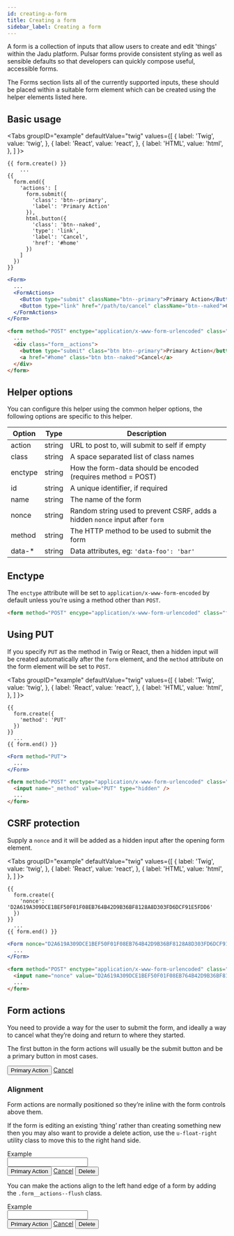 ```yaml
---
id: creating-a-form
title: Creating a form
sidebar_label: Creating a form
---
```



A form is a collection of inputs that allow users to create and edit 'things' within the Jadu platform. Pulsar forms provide consistent styling as well as sensible defaults so that developers can quickly compose useful, accessible forms.

The Forms section lists all of the currently supported inputs, these should be placed within a suitable form element which can be created using the helper elements listed here.

## Basic usage

<Tabs
  groupID="example"
  defaultValue="twig"
  values={[
    { label: 'Twig', value: 'twig', },
    { label: 'React', value: 'react', },
    { label: 'HTML', value: 'html', },
  ]
}>
<TabItem value="twig">

```twig
{{ form.create() }}
    ...
{{
  form.end({
    'actions': [
      form.submit({
        'class': 'btn--primary',
        'label': 'Primary Action'
      }),
      html.button({
        'class': 'btn--naked',
        'type': 'link',
        'label': 'Cancel',
        'href': '#home'
      })
    ]
  })
}}
```

</TabItem>
<TabItem value="react">

```jsx
<Form>
  ...
  <FormActions>
    <Button type="submit" className="btn--primary">Primary Action</Button>
    <Button type="link" href="/path/to/cancel" className="btn--naked">Cancel</Button>
  </FormActions>
</Form>
```

</TabItem>
<TabItem value="html">

```html
<form method="POST" enctype="application/x-www-form-urlencoded" class="form">
  ...
  <div class="form__actions">
    <button type="submit" class="btn btn--primary">Primary Action</button>
    <a href="#home" class="btn btn--naked">Cancel</a>
  </div>
</form>
```

</TabItem>
</Tabs>

## Helper options

You can configure this helper using the common helper options, the following options are specific to this helper.

| Option | Type | Description |
| ------ | ---- | ----------- |
| action | string | URL to post to, will submit to self if empty |
| class | string | A space separated list of class names |
| enctype | string | How the form-data should be encoded (requires method = POST) |
| id | string | A unique identifier, if required |
| name | string | The name of the form |
| nonce | string | Random string used to prevent CSRF, adds a hidden `nonce` input after `form` |
| method | string | The HTTP method to be used to submit the form |
| data-* | string | Data attributes, eg: `'data-foo': 'bar'` |

## Enctype

The `enctype` attribute will be set to `application/x-www-form-encoded` by default unless you’re using a method other than `POST`.

```html
<form method="POST" encype="application/x-www-form-urlencoded" class="form">
```

## Using PUT

If you specify `PUT` as the method in Twig or React, then a hidden input will be created automatically after the `form` element, and the `method` attribute on the form element will be set to `POST`.

<Tabs
  groupID="example"
  defaultValue="twig"
  values={[
    { label: 'Twig', value: 'twig', },
    { label: 'React', value: 'react', },
    { label: 'HTML', value: 'html', },
  ]
}>
<TabItem value="twig">

```twig
{{
  form.create({
    'method': 'PUT'
  })
}}
  ...
{{ form.end() }}
```

</TabItem>
<TabItem value="react">

```jsx
<Form method="PUT">
  ...
</Form>
```

</TabItem>
<TabItem value="html">

```html
<form method="POST" enctype="application/x-www-form-urlencoded" class="form">
  <input name="_method" value="PUT" type="hidden" />
  ...
</form>
```

</TabItem>
</Tabs>

## CSRF protection

Supply a `nonce` and it will be added as a hidden input after the opening form element.

<Tabs
  groupID="example"
  defaultValue="twig"
  values={[
    { label: 'Twig', value: 'twig', },
    { label: 'React', value: 'react', },
    { label: 'HTML', value: 'html', },
  ]
}>
<TabItem value="twig">

```twig
{{
  form.create({
    'nonce': 'D2A619A309DCE1BEF50F01F08EB764B42D9B36BF8128A8D303FD6DCF91E5FDD6'
  })
}}
  ...
{{ form.end() }}
```

</TabItem>
<TabItem value="react">

```jsx
<Form nonce="D2A619A309DCE1BEF50F01F08EB764B42D9B36BF8128A8D303FD6DCF91E5FDD6">
  ...
</Form>
```

</TabItem>
<TabItem value="html">

```html
<form method="POST" enctype="application/x-www-form-urlencoded" class="form">
  <input name="nonce" value="D2A619A309DCE1BEF50F01F08EB764B42D9B36BF8128A8D303FD6DCF91E5FDD6" type="hidden" />
  ...
</form>
```

</TabItem>
</Tabs>

## Form actions

You need to provide a way for the user to submit the form, and ideally a way to cancel what they’re doing and return to where they started. 

The first button in the form actions will usually be the submit button and be a primary button in most cases.

<div className="d-example">
  <form method="POST" encType="application/x-www-form-urlencoded" className="form">
    <div className="form__actions">
      <button type="submit" className="btn btn--primary">Primary Action</button>
      <a href="#home" className="btn btn--naked">Cancel</a>
    </div>
  </form>
</div>

### Alignment

Form actions are normally positioned so they’re inline with the form controls above them.

If the form is editing an existing ‘thing’ rather than creating something new then you may also want to provide a delete action, use the `u-float-right` utility class to move this to the right hand side.

<div className="d-example">
  <form method="POST" encType="application/x-www-form-urlencoded" className="form">
    <div className="form__group">
      <label htmlFor="example" className="control__label">Example</label>
      <div className="controls">
        <input id="example" name="example" type="text" className="form__control" />
      </div>
    </div>
    <div className="form__actions">
      <button type="submit" className="btn btn--primary">Primary Action</button>
      <a href="#home" className="btn btn--naked">Cancel</a>
      <button className="btn btn--danger u-float-right">Delete</button>
    </div>
  </form>
</div>

You can make the actions align to the left hand edge of a form by adding the `.form__actions--flush` class.

<div className="d-example">
  <form method="POST" encType="application/x-www-form-urlencoded" className="form">
    <div className="form__group">
      <label htmlFor="example" className="control__label">Example</label>
      <div className="controls">
        <input id="example" name="example" type="text" className="form__control" />
      </div>
    </div>
    <div className="form__actions form__actions--flush">
      <button type="submit" className="btn btn--primary">Primary Action</button>
      <a href="#home" className="btn btn--naked">Cancel</a>
      <button className="btn btn--danger u-float-right">Delete</button>
    </div>
  </form>
</div>
